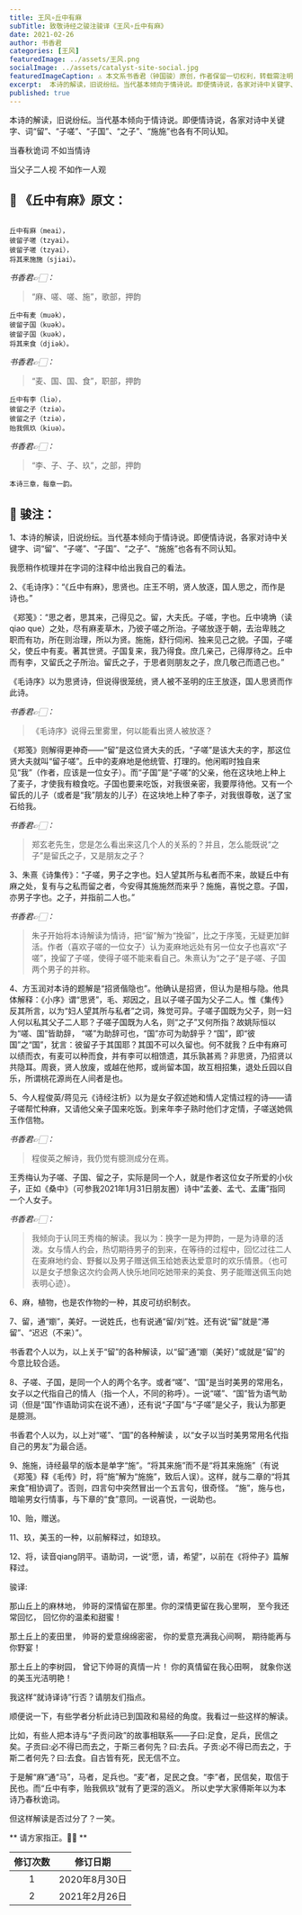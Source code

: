 ```yaml
---
title: 王风∘丘中有麻
subTitle: 致敬诗经之骏注骏译《王风∘丘中有麻》 
date: 2021-02-26 
author: 书香君
categories: [王风]
featuredImage: ../assets/王风.png
socialImage: ../assets/catalyst-site-social.jpg
featuredImageCaption: ⚠️️ 本文系书香君（钟国骏）原创，作者保留一切权利，转载需注明出处。
excerpt:  本诗的解读，旧说纷纭。当代基本倾向于情诗说。即便情诗说，各家对诗中关键字、词“留”、“子嗟”、“子国”、“之子”、“施施”也各有不同认知。  当春秋诡词 不如当情诗  当父子二人视 不如作一人观   
published: true
---
```


本诗的解读，旧说纷纭。当代基本倾向于情诗说。即便情诗说，各家对诗中关键字、词“留”、“子嗟”、“子国”、“之子”、“施施”也各有不同认知。

当春秋诡词
不如当情诗

当父子二人视
不如作一人观

## 🌼 《丘中有麻》原文：
```

丘中有麻（meai），
彼留子嗟（tzyai）。
彼留子嗟（tzyai），
将其来施施（sjiai）。

```
*书香君👉🏻：* 

> “麻、嗟、嗟、施”，歌部，押韵

```
丘中有麦（muək），
彼留子国（kuək）。
彼留子国（kuək），
将其来食（djiək）。

```
*书香君👉🏻：* 

> “麦、国、国、食”，职部，押韵

```
丘中有李（liə），
彼留之子（tziə）。
彼留之子（tziə），
贻我佩玖（kiuə）。

```
*书香君👉🏻：* 

> “李、子、子、玖”，之部，押韵

```
本诗三章，每章一韵。

```
## 🍁️ 骏注：

1、本诗的解读，旧说纷纭。当代基本倾向于情诗说。即便情诗说，各家对诗中关键字、词“留”、“子嗟”、“子国”、“之子”、“施施”也各有不同认知。

我愿稍作梳理并在字词的注释中给出我自己的看法。

2、《毛诗序》：“《丘中有麻》，思贤也。庄王不明，贤人放逐，国人思之，而作是诗也。”

《郑笺》：“思之者，思其来，己得见之。留，大夫氏。子嗟，字也。丘中墝埆（读qiao que）之处，尽有麻麦草木，乃彼子嗟之所治。子嗟放逐于朝，去治卑贱之职而有功，所在则治理，所以为贤。施施，舒行伺闲、独来见己之貌。子国，子嗟父，使丘中有麦。著其世贤。子国复来，我乃得食。庶几亲己，己得厚待之。丘中而有李，又留氏之子所治。留氏之子，于思者则朋友之子，庶几敬己而遗己也。”

《毛诗序》以为思贤诗，但说得很笼统，贤人被不圣明的庄王放逐，国人思贤而作此诗。

*书香君👉🏻：* 

> 《毛诗序》说得云里雾里，何以能看出贤人被放逐？

《郑笺》则解得更神奇——“留”是这位贤大夫的氏，“子嗟”是该大夫的字，那这位贤大夫就叫“留子嗟”。丘中的麦麻地是他统管、打理的。他闲暇时独自来见“我”（作者，应该是一位女子）。而“子国”是“子嗟”的父亲，他在这块地上种上了麦子，才使我有粮食吃。子国也要来吃饭，对我很亲密，我要厚待他。又有一个留氏的儿子（或者是“我”朋友的儿子）在这块地上种了李子，对我很尊敬，送了宝石给我。

*书香君👉🏻：* 

> 郑玄老先生，您是怎么看出来这几个人的关系的？并且，怎么能既说“之子”是留氏之子，又是朋友之子？

3、朱熹《诗集传》：“子嗟，男子之字也。妇人望其所与私者而不来，故疑丘中有麻之处，复有与之私而留之者，今安得其施施然而来乎？施施，喜悦之意。子国，亦男子字也。之子，并指前二人也。”

*书香君👉🏻：* 

> 朱子开始将本诗解读为情诗，把“留”解为“挽留”，比之于序笺，无疑更加鲜活。作者（喜欢子嗟的一位女子）认为麦麻地远处有另一位女子也喜欢“子嗟”，挽留了子嗟，使得子嗟不能来看自己。朱熹认为“之子”是子嗟、子国两个男子的并称。

4、方玉润对本诗的题解是“招贤偕隐也”。他确认是招贤，但认为是相与隐。他具体解释：《小序》谓“思贤”，毛、郑因之，且以子嗟子国为父子二人。惟《集传》反其所言，以为“妇人望其所与私者”之词，殊觉可异。子嗟子国既为父子，则一妇人何以私其父子二人耶？子嗟子国既为人名，则“之子”又何所指？故姚际恒以为“嗟、国”皆助辞， “嗟”为助辞可也，“国”亦可为助辞乎？“国”，即“彼国”之“国”，犹言：彼留子于其国耶？其国不可以久留也。何不就我？丘中有麻可以绩而衣，有麦可以种而食，并有李可以相馈遗，其乐孰甚焉？非思贤，乃招贤以共隐耳。周衰，贤人放废，或越在他邦，或尚留本国，故互相招集，退处丘园以自乐，所谓桃花源尚在人间者是也。

5、今人程俊英/蒋见元《诗经注析》以为是女子叙述她和情人定情过程的诗——请子嗟帮忙种麻，又请他父亲子国来吃饭。到来年李子熟时他们才定情，子嗟送她佩玉作信物。

*书香君👉🏻：* 

> 程俊英之解诗，我仍觉有臆测成分在焉。

王秀梅认为子嗟、子国、留之子，实际是同一个人，就是作者这位女子所爱的小伙子，正如《桑中》（可参我2021年1月31日朋友圈）诗中“孟姜、孟弋、孟庸”指同一个人女子。

*书香君👉🏻：* 

> 我倾向于认同王秀梅的解读。我以为：换字一是为押韵，一是为诗章的活泼。女与情人约会，热切期待男子的到来，在等待的过程中，回忆过往二人在麦麻地约会、野餐以及男子赠送佩玉给她表达爱意时的欢乐情景。（也可以是女子想象这次约会两人快乐地同吃她带来的美食、男子能赠送佩玉向她表明心迹）。

6、麻，植物，也是农作物的一种，其皮可纺织制衣。

7、留，通“嬼”，美好。一说姓氏，也有说通“留/刘”姓。还有说“留”就是“滞留”、“迟迟（不来）”。

书香君个人以为，以上关于“留”的各种解读，以“留”通“嬼（美好）”或就是“留”的今意比较合适。

8、子嗟、子国，是同一个人的两个名字。或者“嗟”、“国”是当时美男的常用名，女子以之代指自己的情人（指一个人，不同的称呼）。一说“嗟”、“国”皆为语气助词（但是“国”作语助词实在说不通），还有说“子国”与“子嗟”是父子，我认为那更是臆测。

书香君个人以为，以上对“嗟”、“国”的各种解读
，以“女子以当时美男常用名代指自己的男友”为最合适。

9、施施，诗经最早的版本是单字“施”。“将其来施”而不是“将其来施施”（有说《郑笺》释《毛传》时，将“施”解为“施施”，致后人误）。这样，就与二章的“将其来食”相协调了。否则，四言句中突然冒出一个五言句，很奇怪。
“施”，施与也，暗喻男女行情事，与下章的“食”意同。一说喜悦，一说助也。

10、贻，赠送。

11、玖，美玉的一种，以前解释过，如琼玖。

12、将，读音qiang阴平。语助词，一说“愿，请，希望”，以前在《将仲子》篇解释过。

骏译:

那山丘上的麻林地，
帅哥的深情留在那里。你的深情更留在我心里啊，
至今我还常回忆，
回忆你的温柔和甜蜜！

那土丘上的麦田里，
帅哥的爱意绵绵密密，
你的爱意充满我心间啊，
期待能再与你野宴！

那土丘上的李树园，
曾记下帅哥的真情一片！
你的真情留在我心田啊，
就象你送的美玉光洁明艳！

我这样“就诗译诗”行否？请朋友们指点。

顺便说一下，有些学者分析此诗已到国政和易经的角度。我看过一些这样的解读。

比如，有些人把本诗与“子贡问政”的故事相联系——子曰:足食，足兵，民信之矣。子贡曰:必不得已而去之，于斯三者何先？曰:去兵。子贡:必不得已而去之，于斯二者何先？曰:去食。自古皆有死，民无信不立。

于是解“麻”通“马”，马者，足兵也。“麦”者，足民之食。“李”者，民信矣，取信于民也。而“丘中有李，贻我佩玖”就有了更深的涵义。
所以史学大家傅斯年以为本诗乃春秋诡词。

但这样解读是否过分了？一笑。

** 请方家指正。🙏🏻 **

| 修订次数      | 修订日期 | 
|   :----: |    :----:   | 
| 1    | 2020年8月30日       | 
| 2    | 2021年2月26日       | 

